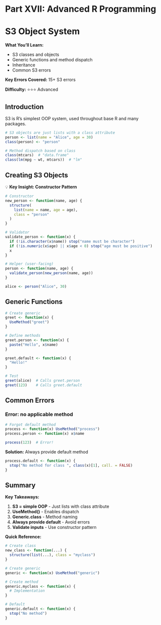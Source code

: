 # Part XVII: Advanced R Programming {-}

# S3 Object System {#s3-oop}

<div class="chapter-summary">
**What You'll Learn:**

- S3 classes and objects
- Generic functions and method dispatch
- Inheritance
- Common S3 errors

**Key Errors Covered:** 15+ S3 errors

**Difficulty:** ⭐⭐⭐ Advanced
</div>

## Introduction

S3 is R's simplest OOP system, used throughout base R and many packages.

```r
# S3 objects are just lists with a class attribute
person <- list(name = "Alice", age = 30)
class(person) <- "person"

# Method dispatch based on class
class(mtcars)  # "data.frame"
class(lm(mpg ~ wt, mtcars))  # "lm"
```

## Creating S3 Objects

<div class="insight-box">
💡 **Key Insight: Constructor Pattern**

```r
# Constructor
new_person <- function(name, age) {
  structure(
    list(name = name, age = age),
    class = "person"
  )
}

# Validator
validate_person <- function(x) {
  if (!is.character(x$name)) stop("name must be character")
  if (!is.numeric(x$age) || x$age < 0) stop("age must be positive")
  x
}

# Helper (user-facing)
person <- function(name, age) {
  validate_person(new_person(name, age))
}

alice <- person("Alice", 30)
```
</div>

## Generic Functions

```r
# Create generic
greet <- function(x) {
  UseMethod("greet")
}

# Define methods
greet.person <- function(x) {
  paste("Hello", x$name)
}

greet.default <- function(x) {
  "Hello!"
}

# Test
greet(alice)  # Calls greet.person
greet(123)    # Calls greet.default
```

## Common Errors

### Error: no applicable method

```r
# Forgot default method
process <- function(x) UseMethod("process")
process.person <- function(x) x$name

process(123)  # Error!
```

**Solution:** Always provide default method

```r
process.default <- function(x) {
  stop("No method for class ", class(x)[1], call. = FALSE)
}
```

## Summary

<div class="chapter-summary">
**Key Takeaways:**

1. **S3 = simple OOP** - Just lists with class attribute
2. **UseMethod()** - Enables dispatch
3. **Generic.class** - Method naming
4. **Always provide default** - Avoid errors
5. **Validate inputs** - Use constructor pattern

**Quick Reference:**

```r
# Create class
new_class <- function(...) {
  structure(list(...), class = "myclass")
}

# Create generic
generic <- function(x) UseMethod("generic")

# Create method
generic.myclass <- function(x) {
  # Implementation
}

# Default
generic.default <- function(x) {
  stop("No method")
}
```
</div>
